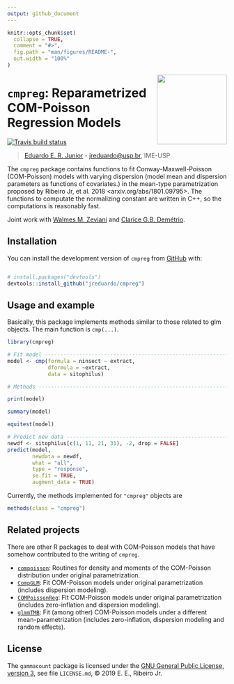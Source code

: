 ```yaml
---
output: github_document
---
```


<!-- README.md is generated from README.Rmd. Please edit that file -->

```r

knitr::opts_chunk$set(
  collapse = TRUE,
  comment = "#>",
  fig.path = "man/figures/README-",
  out.width = "100%"
)

```

<img src="man/figures/cmpreg_hex.png" align="right" height=160/ display="block">

# `cmpreg`: Reparametrized COM-Poisson Regression Models #

  [![Travis build status](https://travis-ci.org/jreduardo/cmpreg.svg?branch=master)](https://travis-ci.org/jreduardo/cmpreg)

> [Eduardo E. R. Junior](http://leg.ufpr.br/~eduardojr) -
> [jreduardo@usp.br](mailto:jreduardo@usp.br), IME-USP

The `cmpreg` package contains functions to fit Conway-Maxwell-Poisson
(COM-Poisson) models with varying dispersion (model mean and dispersion
parameters as functions of covariates.) in the mean-type parametrization
proposed by Ribeiro Jr, et al. 2018 <arxiv.org/abs/1801.09795>. The
functions to computate the normalizing constant are written in C++, so
the computations is reasonably fast.

Joint work with [Walmes M. Zeviani](www.leg.ufpr.br/~walmes/) and
[Clarice G.B. Demétrio](http://ce.esalq.usp.br/equipe/clarice-garcia-borges-demetrio).

## Installation

You can install the development version of `cmpreg` from
[GitHub](https://github.com/jreduardo/cmpreg) with:

```r

# install.packages("devtools")
devtools::install_github("jreduardo/cmpreg")

```

## Usage and example

Basically, this package implements methods similar to those related to
glm objects. The main function is `cmp(...)`.

```r

library(cmpreg)

# Fit model ------------------------------------------------------------
model <- cmp(formula = ninsect ~ extract,
             dformula = ~extract,
             data = sitophilus)

# Methods --------------------------------------------------------------

print(model)

summary(model)

equitest(model)

# Predict new data -----------------------------------------------------
newdf <- sitophilus[c(1, 11, 21, 31), -2, drop = FALSE]
predict(model,
        newdata = newdf,
        what = "all",
        type = "response",
        se.fit = TRUE,
        augment_data = TRUE)

```

Currently, the methods implemented for `"cmpreg"` objects are

```r

methods(class = "cmpreg")

```

## Related projects ##

There are other R packages to deal with COM-Poisson models that have
somehow contributed to the writing of `cmpreg`.

- [`compoisson`][compoisson]: Routines for density and moments of the
  COM-Poisson distribution under original parametrization.
- [`CompGLM`][CompGLM]: Fit COM-Poisson models under original
  parametrization (includes dispersion modeling).
- [`COMPoissonReg`][COMPoissonReg]: Fit COM-Poisson models under
  original parametrization (includes zero-inflation and dispersion
  modeling).
- [`glmmTMB`][glmmTMB]: Fit (among other) COM-Poisson models under a
  different mean-parametrization (includes zero-inflation, dispersion
  modeling and random effects).

## License ##

The `gammacount` package is licensed under the [GNU General Public
License, version 3], see file `LICENSE.md`, © 2019 E. E., Ribeiro Jr.

<!------------------------------------------- -->
<!-- Links -->
[GNU General Public License, version 3]: https://www.gnu.org/licenses/gpl-3.0.ht
[compoisson]: https://github.com/cran/compoisson
[CompGLM]: https://github.com/jeffpollock9/CompGLM
[COMPoissonReg]: https://github.com/lotze/COMPoissonReg
[glmmTMB]: https://github.com/glmmTMB/glmmTMB
